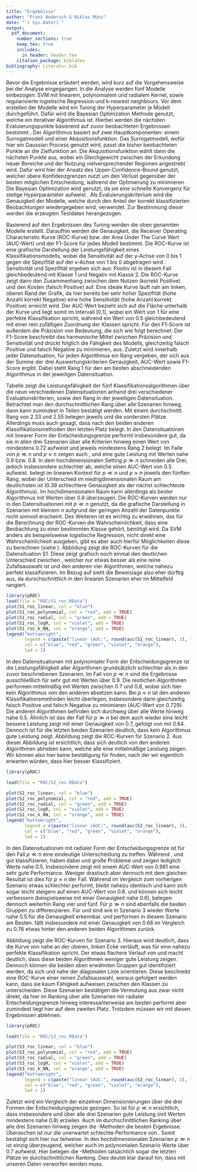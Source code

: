 ```yaml
---
title: "Ergebnisse"
author: "Franz Andersch & Niklas Münz"
date: "`r Sys.Date()`"
output: 
  pdf_document:
    number_sections: true
    keep_tex: true
    includes:
      in_header: header.tex
    citation_package: biblatex
bibliography: Literatur.bib
---
```

\subsection{Vorgehensweise bei der Analyse}
Bevor die Ergebnisse erläutert werden, wird kurz auf die Vorgehensweise bei der Analyse eingegangen. In die Analyse werden fünf Modelle einbezogen: SVM mit linearem, polynomialem und radialem Kernel, sowie regularisierte logistische Regression und k-nearest neighbours.\newline
Vor dem erstellen der Modelle wird ein Tuning der Hyperparameter je Modell durchgeführt. Dafür wird die Bayesian Optimization Methode genutzt, welche ein iterativer Algorithmus ist. Hierbei werden die nächsten Evaluierungspunkte basierend auf zuvor beobachteten Ergebnissen bestimmt \parencite{yangHyperparameterOptimizationMachine2020}. Der Algorithmus basiert auf zwei Hauptkomponenten: einem Surrogatmodell und einer Akqusitionsfunktion. Das Surrogatmodell, wofür hier ein Gaussian Process genutzt wird, passt die bisher beobachteten Punkte an die Zielfunktion an. Die Akquisitionsfunktion wählt dann die nächsten Punkte aus, wobei ein Gleichgewicht zwischen der Erkundung neuer Bereiche und der Nutzung vielversprechender Regionen angestrebt wird. Dafür wird hier der Ansatz des Upper-Confidence-Bound genutzt, welcher obere Konfidenzgrenzen nutzt um den Verlust gegenüber der besten möglichen Entscheidung, während der Optimierung zu minimieren \parencite{snoekPracticalBayesianOptimization2012}.
\begin{align}
a_{UCB}(\mathbf{x};~\left\{\mathbf{x}_n,y_n\right\},\theta) = \mu(\mathbf{x};~\left\{\mathbf{x}_n,y_n\right\},\theta) + k \sigma(\mathbf{x};~\left\{\mathbf{x}_n,y_n\right\},\theta)
\end{align}
Die Bayesian Optimization wird genutzt, da sie eine schnelle Konvergenz für stetige Hyperparameter aufweist \parencite{yangHyperparameterOptimizationMachine2020}. Als Evaluierungskriterium wird die Genauigkeit der Modelle, welche durch den Anteil der korrekt klassifizierten Beobachtungen wiedergegeben wird, verwendet. Zur Bestimmung dieser werden die erzeugten Testdaten herangezogen.

Basierend auf den Ergebnissen des Tuning werden die oben genannten Modelle erstellt. Daraufhin werden die Genauigkeit, die Receiver Operating Characteristic Kurve (ROC-Kurve) bzw. der Area Under The Curve Wert (AUC-Wert) und der F1-Score für jedes Modell bestimmt.\newline
Die ROC-Kurve ist eine grafische Darstellung der Leistungsfähigkeit eines Klassifikationsmodells, wobei die Sensitivität auf der y-Achse von 0 bis 1 gegen die Spezifität auf der x-Achse von 1 bis 0 abgetragen wird \parencite{fawcettIntroductionROCAnalysis2006}. Sensitivität und Spezifität ergeben sich aus:
\begin{align}
Sensitivität=\frac{korrekt~Positiv}{korrekt~Positiv~+~falsch~Negativ}
\end{align}
\begin{align}
Spezifität=\frac{korrekt~Negativ}{falsch~Positiv~+~korrekt~Negativ}
\end{align}
Positiv ist in diesem Fall gleichbedeutend mit Klasse 1 und Negativ mit Klasse 2. Die ROC-Kurve zeigt dann den Zusammenhang zwischen dem Nutzen (korrekt Positive) und den Kosten (falsch Positive) auf. Eine ideale Kurve läuft nah am linken, oberen Rand der Grafik, da hier bereits bei sehr hoher Spezifität (hohe Anzahl korrekt Negative) eine hohe Sensitivität (hohe Anzahl korrekt Positive) erreicht wird.  Der AUC-Wert bezieht sich auf die Fläche unterhalb der Kurve und liegt somit im Intervall [0,1], wobei ein Wert von 1 für eine perfekte Klassifikation spricht, während ein Wert von 0.5 gleichbedeutend mit einer rein zufälligen Zuordnung der Klassen spricht.\newline
Für den F1-Score ist außerdem die Präzision von Bedeutung, die sich wie folgt berechnet\parencite{fawcettIntroductionROCAnalysis2006}:
\begin{align}
Präzision=\frac{korrekt~Positiv}{korrekt~Positiv~+~falsch~Positiv}
\end{align}
Der F1-Score beschreibt das harmonische Mittel zwischen Präzision und Sensitivität und drückt folglich die Fähigkeit des Modells, gleichzeitig falsch Positive und falsch Negative zu minimieren, aus.
\begin{align}
F1\text{-}Score=\frac{2}{1/Präzision~+~1/Sensitivität}
\end{align}\newline
Zuletzt wird innerhalb jeder Datensituation, für jeden Algorithmus ein Rang vergeben, der sich aus der Summe der drei Auswertungskriterien Genauigkeit, AUC-Wert sowie F1-Score ergibt. Dabei steht Rang 1 für den am besten abschneidenden Algorithmus in der jeweiligen Datensituation.

\subsection{Darstellung der Ergebnisse}
Tabelle \ref{tab:TabVergleich} zeigt die Leistungsfähigkeit der fünf Klassifikationsalgorithmen über die neun verschiedenen Datensituationen anhand drei verschiedener Evaluationskriterien, sowie den Rang in der jeweiligen Datensituation.\newline
Betrachtet man den durchschnittlichen Rang über alle Szenarien hinweg, dann kann \textbf{H1} zumindest in Teilen bestätigt werden. Mit einem durchschnittl. Rang von 2.33 und 2.55 belegen jeweils \textit{SVM-P} und \textit{SVM-R} die vordersten Plätze. Allerdings muss auch gesagt, dass \textit{SVM-L} nach den beiden anderen Klassifikationsmethoden den letzten Platz belegt.
\afterpage{
\clearpage
\begin{landscape}

```r
library(gridExtra)
library(knitr)
library(xtable)

load(file = "Tabellen/Tabellen_S1_S4_S7.RData")
load(file = "Tabellen/Tabellen_S2_S5_S8.RData")
load(file = "Tabellen/Tabellen_S3_S6_S9.RData")

cat(
  "\\begin{table}[h]",
  "\\centering",
  "\\begin{tabular}{|c|c|c|c|}",
  "\\hline\n",
  "& \\textbf{linear} & \\textbf{polynomial} & \\textbf{radial} \\\\",
  "\\hline",
  # p << n
  "\\multirow{5}{*}{\\textbf{$p \\ll n$}} & ",
  kable(S1_Tabelle, format = "latex", booktabs = TRUE, linesep = "", row.names = TRUE), " & ",
  kable(S2_Tabelle, format = "latex", booktabs = TRUE, linesep = "", row.names = TRUE), " & ",
  kable(S3_Tabelle, format = "latex", booktabs = TRUE, linesep = "", row.names = TRUE), " \\\\",
  "\\hline",
  # p = n
  "\\multirow{5}{*}{\\textbf{$p \\approx n$}} & ",
  kable(S4_Tabelle, format = "latex", booktabs = TRUE, linesep = "", row.names = TRUE), " & ",
  kable(S5_Tabelle, format = "latex", booktabs = TRUE, linesep = "", row.names = TRUE), " & ",
  kable(S6_Tabelle, format = "latex", booktabs = TRUE, linesep = "", row.names = TRUE), " \\\\",
  "\\hline",
  # p >> n
  "\\multirow{5}{*}{\\textbf{$p \\gg n$}} & ",
  kable(S7_Tabelle, format = "latex", booktabs = TRUE, linesep = "", row.names = TRUE), " & ",
  kable(S8_Tabelle, format = "latex", booktabs = TRUE, linesep = "", row.names = TRUE), " & ",
  kable(S9_Tabelle, format = "latex", booktabs = TRUE, linesep = "", row.names = TRUE), " \\\\",
  "\\hline",
  "\\end{tabular}",
  "\\caption{Vergleich der Modelle}",
  "\\label{tab:TabVergleich}",
  "\\end{table}"
)

```

\end{landscape}
\clearpage
}
In den Datensituationen mit linearer Form der Entscheidungsgrenze performt insbesondere \textit{logR} gut, da sie in allen drei Szenarien über alle Kriterien hinweg einen Wert von mindestens 0.72 aufweist und jeweils mindestens Rang 2 belegt. Im Falle von $p \ll n$ und $p \approx n$ zeigen auch \textit{SVM-L}, \textit{SVM-P} und \textit{SVM-R} eine gute Leistung mit Werten nahe 0.9 bzw. 0.8. In dem hochdimensionalen Setting $p \gg n$ schneiden alle Drei, jedoch insbesondere \textit{SVM-R} schlechter ab, welche einen AUC-Wert von 0.5 aufweist. \textit{K-NN} belegt im linearen Kontext für $p \ll n$ und $p \approx n$ jeweils den fünften Rang, wobei der Unterschied im niedrigdimensionalen Raum am deutlichsten ist (0.39 schlechtere Genauigkeit als der nächst schlechteste Algorithmus). Im hochdimensionalen Raum kann \textit{K-NN} allerdings als bester Algorithmus mit Werten über 0.8 überzeugen.\newline
Die ROC-Kurven werden nur in den Datensituationen mit $p \ll n$ genutzt, da die grafische Darstellung in Szenarien mit kleinem $n$ aufgrund der geringen Anzahl der Datenpunkte nicht sinnvoll erscheint. Des Weiteren ist es wichtig zu erwähnen, das für die Berechnung der ROC-Kurven die Wahrscheinlichkeit, dass eine Beobachtung zu einer bestimmten Klasse gehört, benötigt wird. Da SVM anders als beispielsweise logistische Regression, nicht direkt eine Wahrscheinlichkeit ausgeben, gibt es aber auch hierfür Möglichkeiten diese zu berechnen (siehe \cite{plattProbabilisticOutputsSupport2000}).\newline
Abbildung \ref{fig:S1ROC} zeigt die ROC-Kurven für die Datensituation S1. Diese zeigt grafisch noch einmal den deutlichen Unterschied zwischen \textit{K-NN}, welcher nur etwas besser als eine reine Zufallsauswahl ist und den anderen vier Algorithmen, welche nahezu perfekt klassifizieren. Im Bezug auf \textbf{H2} sieht die Beweislage also eher dürftig aus, da \textit{SVM-L} durschschnittlich in den linearen Szenarien eher im Mittelfeld rangiert.

```r
library(pROC)
load(file = "ROC/S1_roc.RData")
plot(S1_roc_linear, col = "blue")
plot(S1_roc_polynomial, col = "red", add = TRUE)
plot(S1_roc_radial, col = "green", add = TRUE)
plot(S1_roc_logR, col = "violet", add = TRUE)
plot(S1_roc_k_NN, col = "orange", add = TRUE)
legend("bottomright",
       legend = c(paste("linear (AUC:", round(auc(S1_roc_linear), 3), ")"), paste("polynomial (AUC:", round(auc(S1_roc_polynomial), 3), ")"), paste("radial (AUC:", round(auc(S1_roc_radial),3 ), ")"), paste("logR (AUC:", round(auc(S1_roc_logR), 3), ")"), paste("k_NN (AUC:", round(auc(S1_roc_k_NN), 3), ")")),
       col = c("blue", "red", "green", "violet", "orange"),
       lwd = 2)
```

In den Datensituationen mit polynomialer Form der Entscheidungsgrenze ist die Leistungsfähigkeit aller Algorithmen grundsätzlich schlechter als in den zuvor beschriebenen Szenarien. Im Fall von $p \ll n$ sind die Ergebnisse ausschließlich für \textit{SVM-R} sehr gut mit Werten über 0.9. Die restlichen Algorithmen performen mittelmäßig mit Werten zwischen 0.7 und 0.8, wobei sich hier kein Algorithmus von den anderen absetzen kann. Bei $p \approx n$ ist \textit{K-NN} den anderen Klassifikationsmethoden leicht überlegen, insbesondere darin gleichzeitig falsch Positive und falsch Negative zu minimieren (AUC-Wert von 0.729). Die anderen Algorithmen befinden sich durchweg über alle Werte hinweg nahe 0.5. Ähnlich ist das der Fall für $p \gg n$ bei dem auch wieder \textit{K-NN} eine leicht bessere Leistung zeigt mit einer Genauigkeit von 0.7, gefolgt von \textit{LogR} mit 0.64. Dennoch ist für die letzten beiden Szenarien deutlich, dass kein Algorithmus gute Leistung zeigt.\newline
Abbildung \ref{fig:S2ROC} zeigt die ROC-Kurven für Szenario 2. Aus dieser Abbildung ist ersichtlich, dass sich \textit{SVM-R} deutlich von den anderen Algorithmen abheben kann, welche alle eine mittelmäßige Leistung zeigen. Wir können also hier keine bestätigung für \textbf{H2} finden, nach der wir eigentlich erwarten würden, dass \textit{SVM-P} hier besser Klassifiziert. 

```r
library(pROC)

load(file = "ROC/S2_roc.RData")

plot(S2_roc_linear, col = "blue")
plot(S2_roc_polynomial, col = "red", add = TRUE)
plot(S2_roc_radial, col = "green", add = TRUE)
plot(S2_roc_logR, col = "violet", add = TRUE)
plot(S2_roc_k_NN, col = "orange", add = TRUE)
legend("bottomright",
       legend = c(paste("linear (AUC:", round(auc(S2_roc_linear), 3), ")"), paste("polynomial (AUC:", round(auc(S2_roc_polynomial), 3), ")"), paste("radial (AUC:", round(auc(S2_roc_radial), 3), ")"), paste("logR (AUC:", round(auc(S2_roc_logR), 3), ")"), paste("k_NN (AUC:", round(auc(S2_roc_k_NN), 3), ")")),
       col = c("blue", "red", "green", "violet", "orange"),
       lwd = 2)
```

In den Datensituationen mit radialer Form der Entscheidungsgrenze ist für den Fall $p \ll n$ eine eindeutige Unterscheidung zu treffen. Während \textit{SVM-P}, \textit{SVM-R} und \textit{K-NN} gut klassifizieren, haben dabei \textit{SVM-L} und \textit{LogR} große Probleme und zeigen lediglich Werte nahe 0.5. Insbesondere \textit{SVM-P} zeigt mit einem AUC-Wert von 0.981 eine sehr gute Performance. Weniger drastisch aber dennoch mit dem gleichen Resultat ist dies für $p \approx n$ der Fall. Während \textit{SVM-P} im Vergleich zum vorherigen Szenario etwas schlechter performt, bleibt \textit{SVM-R} nahezu identisch und \textit{K-NN} kann sich sogar leicht steigern auf einen AUC-Wert von 0.8. \textit{SVM-L} und \textit{LogR} können sich leicht verbessern (beispielsweise mit einer Genauigkeit nahe 0.6), belegen dennoch weiterhin Rang vier und fünf. Für $p \gg n$ sind ebenfalls die beiden Gruppen zu differenzieren. Für \textit{SVM-L} und \textit{LogR} sind wie in Szenario 3 wieder Werte nahe 0.5 für die Genauigkeit erkennbar. \textit{SVM-P} und \textit{K-NN} performen in diesem Szenario am Besten. \textit{SVM-R} fällt insbesondere mit einer Genauigkeit von 0.66 im Vergleich zu 0.76 etwas hinter den anderen beiden Algorithmen zurück.\newline
\begin{figure}[htb]
\begin{minipage}{0.48\linewidth}
\centering
\includegraphics{Ergebnisse_files/figure-latex/S1ROC-1.pdf}
\caption{ROC-Kurven Szenario 1}
\label{fig:S1ROC}
\end{minipage}
\hfill
\begin{minipage}{0.48\linewidth}
\centering
\includegraphics{Ergebnisse_files/figure-latex/S2ROC-1.pdf}
\caption{ROC-Kurven Szenario 2}
\label{fig:S2ROC}
\end{minipage}
\vspace*{0.5cm}\newline
\begin{minipage}{\linewidth}
\centering
\includegraphics[width=0.48\linewidth]{Ergebnisse_files/figure-latex/S3ROC-1.pdf}
\caption{ROC-Kurven Szenario 3}
\label{fig:S3ROC}
\end{minipage}
\end{figure}

Abbildung \ref{fig:S3ROC} zeigt die ROC-Kurven für Szenario 3. Hieraus wird deutlich, dass die Kurve von \textit{SVM-P} nahe an der oberen, linken Ecke verläuft, was für eine nahezu perfekte Klassifikation spricht. Der etwas flachere Verlauf von \textit{SVM-R} und \textit{K-NN} macht deutlich, dass diese beiden Algorithmen weniger gute Leistung zeigen. Dennoch können die beiden oben erwähnten Gruppen gut identifiziert werden, da sich \textit{SVM-L} und \textit{LogR} nahe der diagonalen Linie orientieren. Diese beschreibt eine ROC-Kurve einer reinen Zufallsauswahl, woraus gefolgert werden kann, dass sie kaum Fähigkeit aufweisen zwischen den Klassen zu unterscheiden. Diese Szenarien bestätigen die Vermutung aus \textbf{H2} zwar nicht direkt, da hier im Ranking über alle Szenarien mir radialer Entscheidungsgrenze hinweg interessanterweise \textit{SVM-P} am besten performt aber zumindest liegt hier \textit{SVM-R} auf dem zweiten Platz. Trotzdem müssen wir mit diesen Ergebnissen \textbf{H2} ablehnen.

```r
library(pROC)

load(file = "ROC/S3_roc.RData")

plot(S3_roc_linear, col = "blue")
plot(S3_roc_polynomial, col = "red", add = TRUE)
plot(S3_roc_radial, col = "green", add = TRUE)
plot(S3_roc_logR, col = "violet", add = TRUE)
plot(S3_roc_k_NN, col = "orange", add = TRUE)
legend("bottomright",
       legend = c(paste("linear (AUC:", round(auc(S3_roc_linear), 3), ")"), paste("polynomial (AUC:", round(auc(S3_roc_polynomial), 3), ")"), paste("radial (AUC:", round(auc(S3_roc_radial), 3), ")"), paste("logR (AUC:", round(auc(S3_roc_logR), 3), ")"), paste("k_NN (AUC:", round(auc(S3_roc_k_NN), 3), ")")),
       col = c("blue", "red", "green", "violet", "orange"),
       lwd = 2)
```

Zuletzt wird ein Vergleich der einzelnen Dimensionierungen über die drei Formen der Entscheidungsgrenze gezogen. So ist für $p \ll n$ ersichtlich, dass insbesondere \textit{SVM-P} und \textit{SVM-R} über alle drei Szenarien gute Leistung (mit Werten mindestens nahe 0.8) erzielen. Auch im durchschnittlichen Ranking über alle drei Szenarien hinweg zeigen die \textit{SVM}-Methoden die besten Ergebnisse. Überaschen ist nur die unerwartet schlechte Performance von \textit{K-NN}. Somit bestätigt sich \textbf{H3} hier nur teilweise. In den hochdimensionalen Szenarien $p \gg n$ ist einzig \textit{K-NN} überzeugend, welcher auch im polynomialen Szenario Werte über 0.7 aufweist. Hier belegen die \textit{SVM}-Methoden tatsächlich sogar die letzten Plätze im durchschnittlichen Ranking. Dies deutet klar darauf hin, dass \textbf{H4} mit unseren Daten verworfen werden muss.
